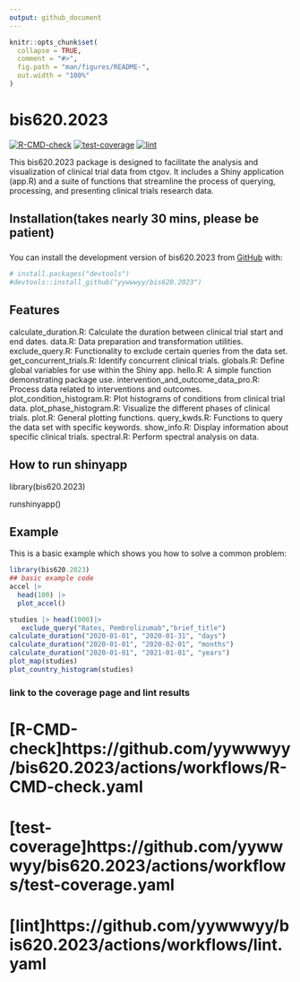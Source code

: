 ```yaml
---
output: github_document
---
```


<!-- README.md is generated from README.Rmd. Please edit that file -->

```r
knitr::opts_chunk$set(
  collapse = TRUE,
  comment = "#>",
  fig.path = "man/figures/README-",
  out.width = "100%"
)
```

# bis620.2023

<!-- badges: start -->
[![R-CMD-check](https://github.com/yywwwyy/bis620.2023/actions/workflows/R-CMD-check.yaml/badge.svg)](https://github.com/yywwwyy/bis620.2023/actions/workflows/R-CMD-check.yaml)
[![test-coverage](https://github.com/yywwwyy/bis620.2023/actions/workflows/test-coverage.yaml/badge.svg)](https://github.com/yywwwyy/bis620.2023/actions/workflows/test-coverage.yaml)
[![lint](https://github.com/yywwwyy/bis620.2023/actions/workflows/lint.yaml/badge.svg)](https://github.com/yywwwyy/bis620.2023/actions/workflows/lint.yaml)
<!-- badges: end -->

This bis620.2023 package is designed to facilitate the analysis and visualization of clinical trial data from ctgov. It includes a Shiny application (app.R) and a suite of functions that streamline the process of querying, processing, and presenting clinical trials research data.

## Installation(takes nearly 30 mins, please be patient)
###

You can install the development version of bis620.2023 from [GitHub](https://github.com/) with:

``` r
# install.packages("devtools")
#devtools::install_github("yywwwyy/bis620.2023")
```
## Features
calculate_duration.R: Calculate the duration between clinical trial start and end dates.
data.R: Data preparation and transformation utilities.
exclude_query.R: Functionality to exclude certain queries from the data set.
get_concurrent_trials.R: Identify concurrent clinical trials.
globals.R: Define global variables for use within the Shiny app.
hello.R: A simple function demonstrating package use.
intervention_and_outcome_data_pro.R: Process data related to interventions and outcomes.
plot_condition_histogram.R: Plot histograms of conditions from clinical trial data.
plot_phase_histogram.R: Visualize the different phases of clinical trials.
plot.R: General plotting functions.
query_kwds.R: Functions to query the data set with specific keywords.
show_info.R: Display information about specific clinical trials.
spectral.R: Perform spectral analysis on data.

## How to run shinyapp
library(bis620.2023)

runshinyapp()


## Example

This is a basic example which shows you how to solve a common problem:

```r
library(bis620.2023)
## basic example code
accel |> 
  head(100) |> 
  plot_accel()

studies |> head(1000)|>
   exclude_query("Rates, Pembrolizumab","brief_title")
calculate_duration("2020-01-01", "2020-01-31", "days")
calculate_duration("2020-01-01", "2020-02-01", "months")
calculate_duration("2020-01-01", "2021-01-01", "years")
plot_map(studies)
plot_country_histogram(studies)
```

### link to the coverage page and lint results
# [R-CMD-check]https://github.com/yywwwyy/bis620.2023/actions/workflows/R-CMD-check.yaml
# [test-coverage]https://github.com/yywwwyy/bis620.2023/actions/workflows/test-coverage.yaml
# [lint]https://github.com/yywwwyy/bis620.2023/actions/workflows/lint.yaml
